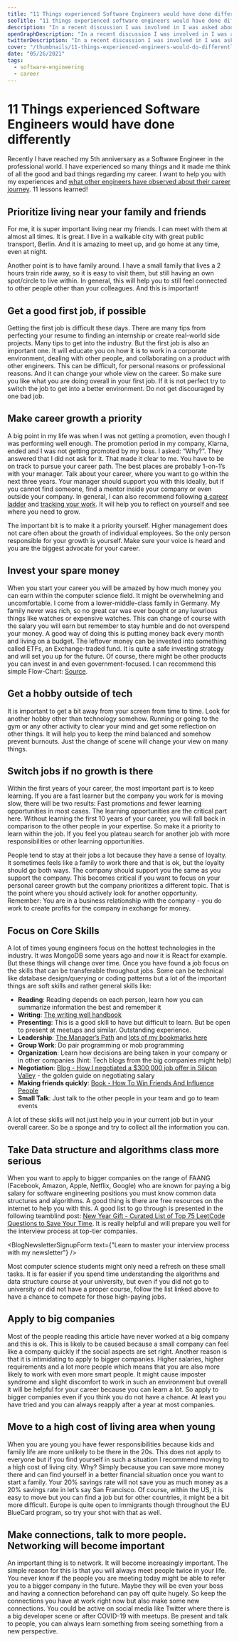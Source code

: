 ```yaml
---
title: "11 Things experienced Software Engineers would have done differently"
seoTitle: "11 things experienced software engineers would have done differently"
description: "In a recent discussion I was involved in I was asked about my biggest regrets in my career as a Software Engineer. I decided to write down my learnings and asked many other software engineers what their biggest regrets of their careers are."
openGraphDescription: "In a recent discussion I was involved in I was asked about my biggest regrets in my career as a Software Engineer. I decided to write down my learnings and asked many other software engineers what their biggest regrets of their careers are."
twitterDescription: "In a recent discussion I was involved in I was asked about my biggest regrets in my career as a Software Engineer. I decided to write down my learnings and asked many other software engineers what their biggest regrets of their careers are."
cover: "/thumbnails/11-things-experienced-engineers-would-do-differently.png"
date: "05/26/2021"
tags:
  - software-engineering
  - career
---
```


# 11 Things experienced Software Engineers would have done differently

Recently I have reached my 5th anniversary as a Software Engineer in the professional world. I have experienced so many things and it made me think of all the good and bad things regarding my career. I want to help you with my experiences and [what other engineers have observed about their career journey](https://www.reddit.com/r/cscareerquestions/comments/img7qs/experienced_developers_if_you_could_do_it_all/). 11 lessons learned!

## Prioritize living near your family and friends

For me, it is super important living near my friends. I can meet with them at almost all times. It is great. I live in a walkable city with great public transport, Berlin. And it is amazing to meet up, and go home at any time, even at night.

Another point is to have family around. I have a small family that lives a 2 hours train ride away, so it is easy to visit them, but still having an own spot/circle to live within. In general, this will help you to still feel connected to other people other than your colleagues. And this is important!

## Get a good first job, if possible

Getting the first job is difficult these days. There are many tips from perfecting your resume to finding an internship or create real-world side projects. Many tips to get into the industry. But the first job is also an important one. It will educate you on how it is to work in a corporate environment, dealing with other people, and collaborating on a product with other engineers. This can be difficult, for personal reasons or professional reasons. And it can change your whole view on the career. So make sure you like what you are doing overall in your first job. If it is not perfect try to switch the job to get into a better environment. Do not get discouraged by one bad job.

## Make career growth a priority

A big point in my life was when I was not getting a promotion, even though I was performing well enough. The promotion period in my company, Klarna, ended and I was not getting promoted by my boss. I asked: “Why?”. They answered that I did not ask for it. That made it clear to me. You have to be on track to pursue your career path. The best places are probably 1-on-1’s with your manager. Talk about your career, where you want to go within the next three years. Your manager should support you with this ideally, but if you cannot find someone, find a mentor inside your company or even outside your company. In general, I can also recommend following [a career ladder](https://getworkrecognized.com/tools/career-ladders-explorer?utm_source=kevinpeters-net&utm_medium=blog&utm_campaign=11-things-experienced-engineers-would-do-different) and [tracking your work](https://getworkrecognized.com/?utm_source=kevinpeters-net&utm_medium=blog&utm_campaign=11-things-experienced-engineers-would-do-different). It will help you to reflect on yourself and see where you need to grow.

The important bit is to make it a priority yourself. Higher management does not care often about the growth of individual employees. So the only person responsible for your growth is yourself. Make sure your voice is heard and you are the biggest advocate for your career.

## Invest your spare money

When you start your career you will be amazed by how much money you can earn within the computer science field. It might be overwhelming and uncomfortable. I come from a lower-middle-class family in Germany. My family never was rich, so no great car was ever bought or any luxurious things like watches or expensive watches. This can change of course with the salary you will earn but remember to stay humble and do not overspend your money. A good way of doing this is putting money back every month and living on a budget. The leftover money can be invested into something called ETFs, an Exchange-traded fund. It is quite a safe investing strategy and will set you up for the future. Of course, there might be other products you can invest in and even government-focused. I can recommend this simple Flow-Chart: [Source](https://u.cubeupload.com/demonlesondledon/FIREFlowChart.png).

<BlogImage
  src="/fire-flowchart-preview.png"
  alt="A preview of the full financial independence, retire early flow diagram"
/>

## Get a hobby outside of tech

It is important to get a bit away from your screen from time to time. Look for another hobby other than technology somehow. Running or going to the gym or any other activity to clear your mind and get some reflection on other things. It will help you to keep the mind balanced and somehow prevent burnouts. Just the change of scene will change your view on many things.

## Switch jobs if no growth is there

Within the first years of your career, the most important part is to keep learning. If you are a fast learner but the company you work for is moving slow, there will be two results: Fast promotions and fewer learning opportunities in most cases. The learning opportunities are the critical part here. Without learning the first 10 years of your career, you will fall back in comparison to the other people in your expertise. So make it a priority to learn within the job. If you feel you plateau search for another job with more responsibilities or other learning opportunities.

People tend to stay at their jobs a lot because they have a sense of loyalty. It sometimes feels like a family to work there and that is ok, but the loyalty should go both ways. The company should support you the same as you support the company. This becomes critical if you want to focus on your personal career growth but the company prioritizes a different topic. That is the point where you should actively look for another opportunity. Remember: You are in a business relationship with the company - you do work to create profits for the company in exchange for money.

## Focus on Core Skills

A lot of times young engineers focus on the hottest technologies in the industry. It was MongoDB some years ago and now it is React for example. But these things will change over time. Once you have found a job focus on the skills that can be transferable throughout jobs. Some can be technical like database design/querying or coding patterns but a lot of the important things are soft skills and rather general skills like:

- **Reading**: Reading depends on each person, learn how you can summarize information the best and remember it
- **Writing**: [The writing well handbook](https://www.julian.com/guide/write/intro)
- **Presenting**: This is a good skill to have but difficult to learn. But be open to present at meetups and similar. Outstanding experience.
- **Leadership**: [The Manager’s Path](https://www.amazon.de/-/en/Camille-Fournier/dp/1491973897?crid=FX682G1AYOYH&dchild=1&keywords=camille+fournier&qid=1622025578&sprefix=camille+fou%2Caps%2C166&sr=8-1&linkCode=ll1&tag=kevinpeters38-21&linkId=fc1812ae7098ce5bf2f69c4856211fb5&language=en_GB&ref_=as_li_ss_tl) and [lots of my bookmarks here](/bookmarks)
- **Group Work**: Do pair programming or mob programming
- **Organization**: Learn how decisions are being taken in your company or in other companies (hint: Tech blogs from the big companies might help)
- **Negotiation**: [Blog - How I negotiated a $300,000 job offer in Silicon Valley](https://bayareabelletrist.medium.com/how-i-negotiated-a-software-engineer-offer-in-silicon-valley-f11590f5c656) - the golden guide on negotiating salary
- **Making friends quickly**: [Book - How To Win Friends And Influence People](https://www.amazon.de/-/en/Dale-Carnegie/dp/1439199191?dchild=1&keywords=how+to+influence&qid=1622025818&sr=8-1&linkCode=ll1&tag=kevinpeters38-21&linkId=6fd6098d7c130e80b7dfc9ebd466f7d1&language=en_GB&ref_=as_li_ss_tl)
- **Small Talk**: Just talk to the other people in your team and go to team events

A lot of these skills will not just help you in your current job but in your overall career. So be a sponge and try to collect all the information you can.

## Take Data structure and algorithms class more serious

When you want to apply to bigger companies on the range of FAANG (Facebook, Amazon, Apple, Netflix, Google) who are known for paying a big salary for software engineering positions you must know common data structures and algorithms. A good thing is there are free resources on the internet to help you with this. A good list to go through is presented in the following teamblind post: [New Year Gift - Curated List of Top 75 LeetCode Questions to Save Your Time](https://www.teamblind.com/post/New-Year-Gift---Curated-List-of-Top-75-LeetCode-Questions-to-Save-Your-Time-OaM1orEU). It is really helpful and will prepare you well for the interview process at top-tier companies.

<BlogNewsletterSignupForm
  text={"Learn to master your interview process with my newsletter"}
/>

Most computer science students might only need a refresh on these small tasks. It is far easier if you spend time understanding the algorithms and data structure course at your university, but even if you did not go to university or did not have a proper course, follow the list linked above to have a chance to compete for those high-paying jobs.

## Apply to big companies

Most of the people reading this article have never worked at a big company and this is ok. This is likely to be caused because a small company can feel like a company quickly if the social aspects are set right. Another reason is that it is intimidating to apply to bigger companies. Higher salaries, higher requirements and a lot more people which means that you are also more likely to work with even more smart people. It might cause imposter syndrome and slight discomfort to work in such an environment but overall it will be helpful for your career because you can learn a lot. So apply to bigger companies even if you think you do not have a chance. At least you have tried and you can always reapply after a year at most companies.

## Move to a high cost of living area when young

When you are young you have fewer responsibilities because kids and family life are more unlikely to be there in the 20s. This does not apply to everyone but if you find yourself in such a situation I recommend moving to a high cost of living city. Why? Simply because you can save more money there and can find yourself in a better financial situation once you want to start a family. Your 20% savings rate will not save you as much money as a 20% savings rate in let’s say San Francisco. Of course, within the US, it is easy to move but you can find a job but for other countries, it might be a bit more difficult. Europe is quite open to immigrants though throughout the EU BlueCard program, so try your shot with that as well.

## Make connections, talk to more people. Networking will become important

An important thing is to network. It will become increasingly important. The simple reason for this is that you will always meet people twice in your life. You never know if the people you are meeting today might be able to refer you to a bigger company in the future. Maybe they will be even your boss and having a connection beforehand can pay off quite hugely. So keep the connections you have at work right now but also make some new connections. You could be active on social media like Twitter where there is a big developer scene or after COVID-19 with meetups. Be present and talk to people, you can always learn something from seeing something from a new perspective.
